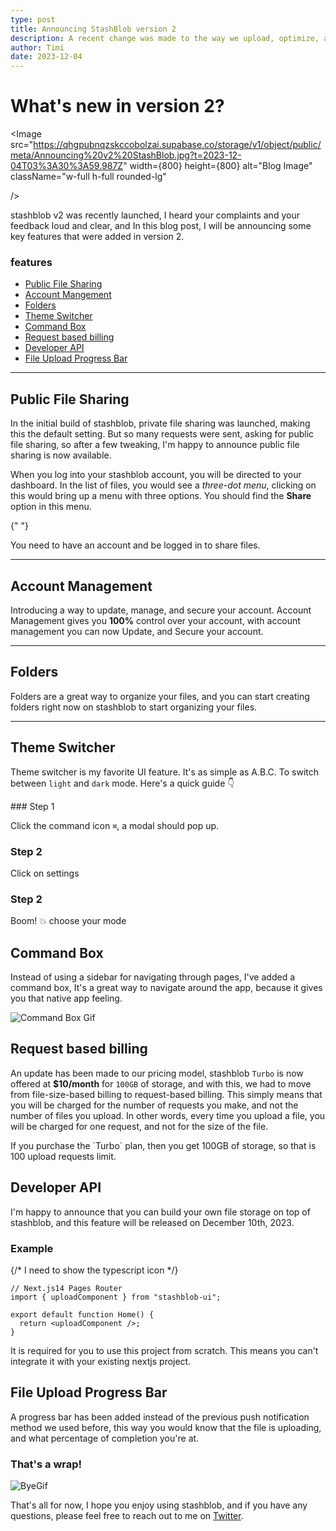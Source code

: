 ```yaml
---
type: post
title: Announcing StashBlob version 2
description: A recent change was made to the way we upload, optimize, and serve files, updates in UI are even better than before.
author: Timi
date: 2023-12-04
---
```



<main>

# What's new in version 2?

<Image
  src="https://qhgpubnqzskccobolzai.supabase.co/storage/v1/object/public/meta/Announcing%20v2%20StashBlob.jpg?t=2023-12-04T03%3A30%3A59.987Z"
  width={800}
  height={800}
  alt="Blog Image"
  className="w-full h-full rounded-lg"

/>

stashblob v2 was recently launched, I heard your complaints and your feedback loud and clear, and In this blog post, I will be announcing some key features that were added in version 2.

### features

- [Public File Sharing](#public-file-sharing)
- [Account Mangement](#account-management)
- [Folders](#folders)
- [Theme Switcher](#theme-switcher)
- [Command Box](#command-box)
- [Request based billing](#request-based-billing)
- [Developer API](#developer-api)
- [File Upload Progress Bar](#file-upload-progress-bar)

---

## Public File Sharing

In the initial build of stashblob, private file sharing was launched, making this the default setting. But so many requests were sent, asking for public file sharing, so after a few tweaking, I'm happy to announce public file sharing is now available.

When you log into your stashblob account, you will be directed to your dashboard. In the list of files, you would see a _three-dot menu_, clicking on this would bring up a menu with three options. You should find the **Share** option in this menu.

{" "}

<Callout type="info">
  You need to have an account and be logged in to share files.
</Callout>

---

## Account Management

Introducing a way to update, manage, and secure your account. Account Management gives you **100%** control over your account, with account management you can now Update, and Secure your account.

---

## Folders

Folders are a great way to organize your files, and you can start creating folders right now on stashblob to start organizing your files.

---

## Theme Switcher

Theme switcher is my favorite UI feature. It's as simple as A.B.C. To switch between `light` and `dark` mode. Here's a quick guide 👇

<Steps>
### Step 1
 
Click the command icon `⌘`, a modal should pop up.

### Step 2

Click on settings

### Step 2

Boom! 💥 choose your mode

</Steps>

## Command Box

Instead of using a sidebar for navigating through pages, I've added a command box, It's a great way to navigate around the app, because it gives you that native app feeling.

![Command Box Gif](https://cmd)

## Request based billing

An update has been made to our pricing model, stashblob `Turbo` is now offered at **$10/month** for `100GB` of storage, and with this, we had to move from file-size-based billing to request-based billing. This simply means that you will be charged for the number of requests you make, and not the number of files you upload. In other words, every time you upload a file, you will be charged for one request, and not for the size of the file.

<Callout type="info">
  If you purchase the `Turbo` plan, then you get 100GB of storage, so that is 100 upload requests limit.

</Callout>

## Developer API

I'm happy to announce that you can build your own file storage on top of stashblob, and this feature will be released on December 10th, 2023.

### Example

{/* I need to show the typescript icon */}

```tsx {2,5} copy filename="pages/index.tsx"
// Next.js14 Pages Router
import { uploadComponent } from "stashblob-ui";

export default function Home() {
  return <uploadComponent />;
}
```

<Callout type="warning">
  It is required for you to use this project from scratch. This means you can't
  integrate it with your existing nextjs project.
</Callout>

## File Upload Progress Bar

A progress bar has been added instead of the previous push notification method we used before, this way you would know that the file is uploading, and what percentage of completion you're at.

### That's a wrap!

![ByeGif](https://media0.giphy.com/media/42D3CxaINsAFemFuId/giphy.gif?cid=ecf05e47jufxulx783dkjn9alb5osgmpj3cymwy17txtq1q1&ep=v1_gifs_search&rid=giphy.gif&ct=g)

That's all for now, I hope you enjoy using stashblob, and if you have any questions, please feel free to reach out to me on [Twitter](https://twitter.com/timi_networks).

</main>
